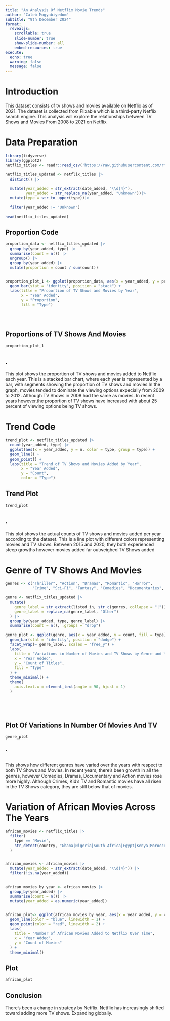 ```yaml
---
title: "An Analysis Of Netflix Movie Trends"
author: "Caleb Mogyabiyedom"
subtitle: "9th December 2024"
format:
  revealjs:
    scrollable: true
    slide-number: true
    show-slide-number: all
    embed-resources: true
execute:
  echo: true
  warning: false
  message: false
---
```


# Introduction

This dataset consists of tv shows and movies available on Netflix as of 2021. The dataset is collected from Flixable which is a third-party Netflix search engine. This analysis will explore the relationships between TV Shows and Movies From 2008 to 2021 on Netflix

# Data Preparation

```r

library(tidyverse)
library(ggplot2)
netflix_titles <- readr::read_csv('https://raw.githubusercontent.com/rfordatascience/tidytuesday/master/data/2021/2021-04-20/netflix_titles.csv')

netflix_titles_updated <- netflix_titles |>
  distinct() |> 
  
  mutate(year_added = str_extract(date_added, "\\d{4}"),
         year_added = str_replace_na(year_added, "Unknown"))|>
  mutate(type = str_to_upper(type))|>
  
  filter(year_added != "Unknown")

head(netflix_titles_updated)


```

## Proportion Code

```r



proportion_data <- netflix_titles_updated |>
  group_by(year_added, type) |>
  summarise(count = n()) |>
  ungroup() |>
  group_by(year_added) |>
  mutate(proportion = count / sum(count))


proportion_plot_1 <- ggplot(proportion_data, aes(x = year_added, y = proportion, fill = type)) +
  geom_bar(stat = "identity", position = "stack") +
  labs(title = "Proportion of TV Shows and Movies by Year", 
       x = "Year Added", 
       y = "Proportion", 
       fill = "Type")


 

```

## Proportions of TV Shows And Movies

```r
proportion_plot_1
```

## .

This plot shows the proportion of TV shows and movies added to Netflix each year. This is a stacked bar chart, where each year is represented by a bar, with segments showing the proportion of TV shows and movies.In the graph, movies tended to dominate the viewing options expecially from 2009 to 2012. Although TV Shows in 2008 had the same as movies. In recent years however,the proportion of TV shows have increased with about 25 percent of viewing options being TV shows.

# Trend Code

```r

trend_plot <- netflix_titles_updated |>
  count(year_added, type) |>
  ggplot(aes(x = year_added, y = n, color = type, group = type)) +
  geom_line() +
  geom_point() +
  labs(title = "Trend of TV Shows and Movies Added by Year", 
       x = "Year Added", 
       y = "Count", 
       color = "Type")


```

## Trend Plot

```r
trend_plot
```

## .

This plot shows the actual counts of TV shows and movies added per year according to the dataset. This is a line plot with different colors representing movies and TV shows. Between 2015 and 2020, they both experienced steep growths however movies added far outweighed TV Shows added




# Genre of TV Shows And Movies

```r
genres <- c("Thriller", "Action", "Dramas", "Romantic", "Horror", 
            "Crime", "Sci-Fi", "Fantasy", "Comedies", "Documentaries", "Kids' TV")

genre <- netflix_titles_updated |>
  mutate(
    genre_label = str_extract(listed_in, str_c(genres, collapse = "|")),
    genre_label = replace_na(genre_label, "Other")
  ) |>
  group_by(year_added, type, genre_label) |>
  summarise(count = n(), .groups = "drop")

genre_plot <- ggplot(genre, aes(x = year_added, y = count, fill = type)) +
  geom_bar(stat = "identity", position = "dodge") +
  facet_wrap(~ genre_label, scales = "free_y") + 
  labs(
    title = "Variations in Number of Movies and TV Shows by Genre and Year",
    x = "Year Added",
    y = "Count of Titles",
    fill = "Type"
  ) +
  theme_minimal() +
  theme(
    axis.text.x = element_text(angle = 90, hjust = 1) 
  )



  


```

## Plot Of Variations In Number Of Movies And TV

```r
genre_plot

```

## `

This shows how different genres have varied over the years with respect to both TV Shows and Movies. In recent years, there's been growth in all the genres, however Comedies, Dramas, Documentary and Action movies rose more highly. Although Crimes, Kid's TV and Romantic movies have all risen in the TV Shows category, they are still below that of movies.


# Variation of African Movies Across The Years

```r

african_movies <- netflix_titles |>
  filter(
    type == "Movie",                             
    str_detect(country, "Ghana|Nigeria|South Africa|Egypt|Kenya|Morocco")  
  )


african_movies <- african_movies |>
  mutate(year_added = str_extract(date_added, "\\d{4}")) |>
  filter(!is.na(year_added)) 


african_movies_by_year <- african_movies |>
  group_by(year_added) |>
  summarise(count = n()) |>
  mutate(year_added = as.numeric(year_added)) 


african_plot<- ggplot(african_movies_by_year, aes(x = year_added, y = count)) +
  geom_line(color = "blue", linewidth = 1) +
  geom_point(color = "red", linewidth = 2) +
  labs(
    title = "Number of African Movies Added to Netflix Over Time",
    x = "Year Added",
    y = "Count of Movies"
  ) +
  theme_minimal()
```

## Plot

```r
african_plot
```

## Conclusion

There's been a change in strategy by Netflix. 
Netflix has increasingly shifted toward adding more TV shows.
Expanding globally.
